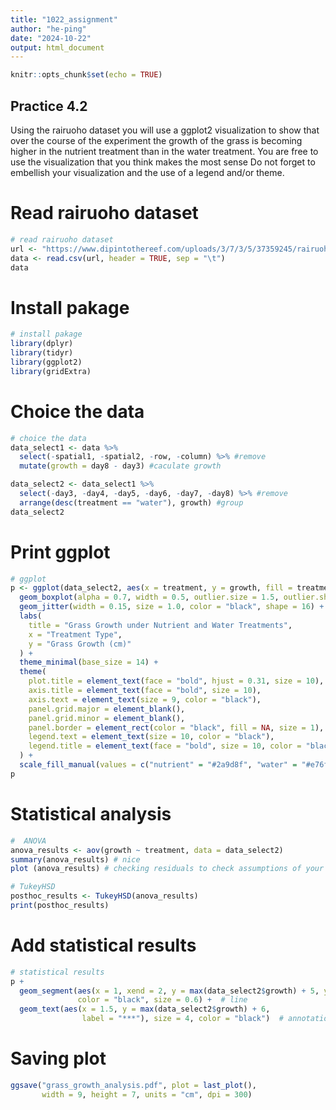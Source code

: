```yaml
---
title: "1022_assignment"
author: "he-ping"
date: "2024-10-22"
output: html_document
---
```


```r
knitr::opts_chunk$set(echo = TRUE)
```

## Practice 4.2

Using the rairuoho dataset you will use a ggplot2 visualization to show that over the course of the experiment the growth of the grass is becoming higher in the nutrient treatment than in the water treatment. You are free to use the visualization that you think makes the most sense Do not forget to embellish your visualization and the use of a legend and/or theme.

# Read rairuoho dataset
```r
# read rairuoho dataset 
url <- "https://www.dipintothereef.com/uploads/3/7/3/5/37359245/rairuoho.txt"
data <- read.csv(url, header = TRUE, sep = "\t")
data
```

# Install pakage
```r
# install pakage
library(dplyr)
library(tidyr)
library(ggplot2)
library(gridExtra)
```

# Choice the data
```r
# choice the data
data_select1 <- data %>%
  select(-spatial1, -spatial2, -row, -column) %>% #remove
  mutate(growth = day8 - day3) #caculate growth

data_select2 <- data_select1 %>%
  select(-day3, -day4, -day5, -day6, -day7, -day8) %>% #remove
  arrange(desc(treatment == "water"), growth) #group
data_select2
```

# Print ggplot
```r
# ggplot
p <- ggplot(data_select2, aes(x = treatment, y = growth, fill = treatment)) +
  geom_boxplot(alpha = 0.7, width = 0.5, outlier.size = 1.5, outlier.shape = 16) + 
  geom_jitter(width = 0.15, size = 1.0, color = "black", shape = 16) +  
  labs(
    title = "Grass Growth under Nutrient and Water Treatments",
    x = "Treatment Type",
    y = "Grass Growth (cm)"
  ) +
  theme_minimal(base_size = 14) +
  theme(
    plot.title = element_text(face = "bold", hjust = 0.31, size = 10),  
    axis.title = element_text(face = "bold", size = 10),               
    axis.text = element_text(size = 9, color = "black"),              
    panel.grid.major = element_blank(),                               
    panel.grid.minor = element_blank(),                                
    panel.border = element_rect(color = "black", fill = NA, size = 1),  
    legend.text = element_text(size = 10, color = "black"),           
    legend.title = element_text(face = "bold", size = 10, color = "black")
  ) +
  scale_fill_manual(values = c("nutrient" = "#2a9d8f", "water" = "#e76f51"))
p
```

#  Statistical analysis
```r
#  ANOVA
anova_results <- aov(growth ~ treatment, data = data_select2)
summary(anova_results) # nice
plot (anova_results) # checking residuals to check assumptions of your model (normality + Homoscedasticity)
```

```r
# TukeyHSD
posthoc_results <- TukeyHSD(anova_results)
print(posthoc_results)
```

# Add statistical results
```r
# statistical results
p + 
  geom_segment(aes(x = 1, xend = 2, y = max(data_select2$growth) + 5, yend = max(data_select2$growth) + 5),
               color = "black", size = 0.6) +  # line
  geom_text(aes(x = 1.5, y = max(data_select2$growth) + 6, 
                label = "***"), size = 4, color = "black")  # annotation
```

# Saving plot 
```r
ggsave("grass_growth_analysis.pdf", plot = last_plot(), 
       width = 9, height = 7, units = "cm", dpi = 300)
```
